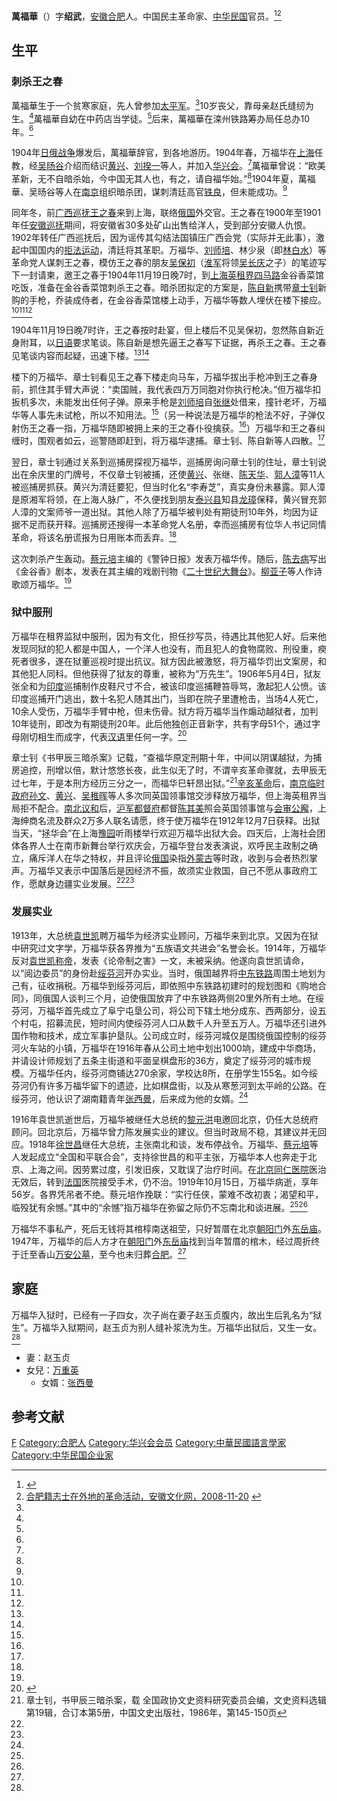 '''萬福華'''（{{bd|1865年||1919年|10月15日}}）字'''绍武'''，[[安徽|安徽]][[合肥|合肥]]人。中国民主革命家、[[中华民国|中华民国]]官员。<ref name=rmxhqb>{{Cite web |url=http://www.jnocnews.jp/news/show.aspx?id=50084 |title=万福华刺杀卖国贼王之春，日本新华侨报网，2011-11-07 |access-date=2015-01-10 |archive-date=2015-01-10 |archive-url=https://web.archive.org/web/20150110193011/http://www.jnocnews.jp/news/show.aspx?id=50084 |dead-url=no }}</ref><ref name=ahwhw>[http://www.ahage.net/hefei/7880.html 合肥籍志士在外地的革命活动，安徽文化网，2008-11-20] {{Wayback|url=http://www.ahage.net/hefei/7880.html |date=20150110192135 }}</ref>

==生平==
===刺杀王之春===
萬福華生于一个贫寒家庭，先人曾参加[[太平军|太平军]]。<ref name=rmxhqb/>10岁丧父，靠母亲赵氏缝纫为生。<ref name=ahwhw/>萬福華自幼在中药店当学徒。<ref name=rmxhqb/>后来，萬福華在滦州铁路筹办局任总办10年。<ref name=ahwhw/>

1904年[[日俄战争|日俄战争]]爆发后，萬福華辞官，到各地游历。1904年春，万福华在[[上海|上海]]任教，经[[吴旸谷|吴旸谷]]介绍而结识[[黄兴|黄兴]]、[[刘揆一|刘揆一]]等人，并加入[[华兴会|华兴会]]。<ref name=ahwhw/>萬福華曾说：“欧美革新，无不自暗杀始，今中国无其人也，有之，请自福华始。”<ref name=rmxhqb/>1904年夏，萬福華、吴旸谷等人在[[南京|南京]]组织暗杀团，谋刺清廷高官[[铁良|铁良]]，但未能成功。<ref name=ahwhw/>

同年冬，前[[广西巡抚|广西巡抚]][[王之春|王之春]]来到上海，联络[[俄罗斯帝国|俄国]]外交官。王之春在1900年至1901年任[[安徽巡抚|安徽巡抚]]期间，将安徽省30多处矿山出售给洋人，受到部分安徽人仇恨。1902年转任广西巡抚后，因为谣传其勾结法国镇压广西会党（实际并无此事），激起中国国内的[[拒法运动|拒法运动]]，清廷将其革职。万福华、[[刘师培|刘师培]]、林少泉（即[[林白水|林白水]]）等革命党人谋刺王之春，模仿王之春的朋友[[吴保初|吴保初]]（[[淮军|淮军]]将领[[吴长庆|吴长庆]]之子）的笔迹写下一封请柬，邀王之春于1904年11月19日晚7时，到[[上海公共租界|上海英租界]][[四马路|四马路]]金谷香菜馆吃饭，准备在金谷香菜馆刺杀王之春。暗杀团拟定的方案是，[[陈自新_(革命党)|陈自新]]携带[[章士钊|章士钊]]新购的手枪，乔装成侍者，在金谷香菜馆楼上动手，万福华等数人埋伏在楼下接应。<ref name=ahwhw/><ref name=rmxhqb/><ref name=zhang/>

1904年11月19日晚7时许，王之春按时赴宴，但上楼后不见吴保初，忽然陈自新近身附耳，以[[日语|日语]]要求笔谈。陈自新是想先逼王之春写下证据，再杀王之春。王之春见笔谈内容而起疑，迅速下楼。<ref name=rmxhqb/><ref name=ahwhw/>

楼下的万福华、章士钊看见王之春下楼走向马车，万福华拔出手枪冲到王之春身前，抓住其手臂大声说：“卖国贼，我代表四万万同胞对你执行枪决。”但万福华扣扳机多次，未能发出任何子弹。原来手枪是[[刘师培|刘师培]]自[[张继_(中华民国)|张继]]处借来，撞针老坏，万福华等人事先未试枪，所以不知用法。<ref name=rmxhqb/>（另一种说法是万福华的枪法不好，子弹仅射伤王之春一指，万福华随即被拥上来的王之春仆役擒获。<ref name=ahwhw/>）万福华和王之春纠缠时，围观者如云，巡警随即赶到，将万福华逮捕。章士钊、陈自新等人四散。<ref name=rmxhqb/>

翌日，章士钊通过关系到巡捕房探视万福华，巡捕房询问章士钊的住址，章士钊说出在余庆里的门牌号，不仅章士钊被捕，还使[[黄兴|黄兴]]、张继、[[陈天华|陈天华]]、[[郭人漳|郭人漳]]等11人被巡捕房抓获。黄兴为清廷要犯，但当时化名“李寿芝”，真实身份未暴露。郭人漳是原湘军将领，在上海人脉广，不久便找到朋友[[泰兴县|泰兴县]]知县[[龙璋|龙璋]]保释，黄兴冒充郭人漳的文案师爷一道出狱。其他人除了万福华被判处有期徒刑10年外，均因为证据不足而获开释。巡捕房还搜得一本革命党人名册，幸而巡捕房有位华人书记同情革命，将该名册谎报为日用账本而丢弃。<ref name=rmxhqb/>

这次刺杀产生轰动。[[蔡元培|蔡元培]]主编的《警钟日报》发表万福华传。随后，[[陈去病|陈去病]]写出《金谷香》剧本，发表在其主编的戏剧刊物《[[二十世纪大舞台|二十世纪大舞台]]》。[[柳亚子|柳亚子]]等人作诗歌颂万福华。<ref name=rmxhqb/>

===狱中服刑===
万福华在租界监狱中服刑，因为有文化，担任抄写员，待遇比其他犯人好。后来他发现同狱的犯人都是中国人，一个洋人也没有，而且犯人的食物腐败、刑役重，瘐死者很多，遂在狱董巡视时提出抗议。狱方因此被激怒，将万福华罚出文案房，和其他犯人同科。但他获得了狱友的尊重，被称为“万先生”。1906年5月4日，狱友张全和为[[印度|印度]]巡捕制作皮鞋尺寸不合，被该印度巡捕鞭笞辱骂，激起犯人公愤。该印度巡捕开门逃出，数十名犯人随其出门，当即在院子里遭枪击，当场4人死亡，10余人受伤，万福华手臂中枪，但未伤骨。狱方将万福华当作煽动越狱者，加判10年徒刑，即改为有期徒刑20年。此后他独创正音新字，共有字母51个，通过字母刚切相生而成字，代表[[汉语|汉语]]里任何一字。<ref name=ifeng>{{Cite web |url=http://news.ifeng.com/history/minjianshuoshi/xiashuangren/detail_2009_11/26/327289_3.shtml |title=革命党刺杀先驱万福华 手法拙劣不会使用手枪，凤凰网，2009-11-26 |access-date=2015-01-10 |archive-date=2015-01-10 |archive-url=https://web.archive.org/web/20150110194003/http://news.ifeng.com/history/minjianshuoshi/xiashuangren/detail_2009_11/26/327289_3.shtml |dead-url=no }}</ref>

章士钊《书甲辰三暗杀案》记载，“查福华原定刑期十年，中间以阴谋越狱，为捕房追控，刑增以倍，默计悠悠长夜，此生似无了时，不谓辛亥革命骤就，去甲辰无过七年，于是本刑方经历三分之一，而福华巳轩昂出狱。”<ref name=zhang>章士钊，书甲辰三暗杀案，载 全国政协文史资料研究委员会编，文史资料选辑第19辑，合订本第5册，中国文史出版社，1986年，第145-150页</ref>[[辛亥革命|辛亥革命]]后，[[南京临时政府|南京临时政府]][[孙文|孙文]]、[[黄兴|黄兴]]、[[吴稚晖|吴稚晖]]等人多次同英国领事馆交涉释放万福华，但上海英租界当局拒不配合。[[南北议和|南北议和]]后，[[沪军都督府|沪军都督府]]都督[[陈其美|陈其美]]照会英国领事馆与[[会审公廨|会审公廨]]，上海绅商名流及群众2万多人联名请愿，终于使万福华在1912年12月7日获释。出狱当天，“拯华会”在上海[[豫园|豫园]]听雨楼举行欢迎万福华出狱大会。四天后，上海社会团体各界人士在南市新舞台举行欢庆会，万福华登台发表演说，欢呼民主政制之确立，痛斥洋人在华之特权，并且评论[[俄罗斯帝国|俄国]]染指[[外蒙古|外蒙古]]等时政，收到与会者热烈掌声。万福华又表示中国落后是因经济不振，故须实业救国，自己不愿从事政府工作，愿献身边疆实业发展。<ref name=ifeng/><ref name=ahwhw/>

===发展实业===
1913年，大总统[[袁世凯|袁世凯]]聘万福华为经济实业顾问，万福华来到北京。又因为在狱中研究过文字学，万福华获各界推为“五族语文共进会”名誉会长。1914年，万福华反对[[袁世凯称帝|袁世凯称帝]]，发表《论帝制之害》一文，未被采纳。他遂向袁世凯请命，以“阅边委员”的身份赴[[绥芬河|绥芬河]]开办实业。当时，俄国越界将[[中东铁路|中东铁路]]周围土地划为己有，征收捐税。万福华到绥芬河后，即依照中东铁路初建时的规划图和《购地合同》，同俄国人谈判三个月，迫使俄国放弃了中东铁路两侧20里外所有土地。在绥芬河，万福华首先成立了阜宁屯垦公司，将公司下辖土地分成东、西两部分，设五个村屯，招募流民，短时间内使绥芬河人口从数千人升至五万人。万福华还引进外国作物和技术，成立军事护垦队。公司成立时，绥芬河城仅是围绕俄国控制的绥芬河火车站的小镇，万福华在1916年春从公司土地中划出1000垧，建成中华商场，并请设计师规划了五条主街道和平面呈棋盘形的36方，奠定了绥芬河的城市规模。万福华任内，绥芬河商铺达270余家，学校达8所，在册学生155名。如今绥芬河仍有许多万福华留下的遗迹，比如棋盘街，以及从寒葱河到太平岭的公路。在绥芬河，他认识了湖南籍青年[[张西曼|张西曼]]，后来成为他的女婿。<ref name=ifeng/>

1916年袁世凯逝世后，万福华被继任大总统的[[黎元洪|黎元洪]]电邀回北京，仍任大总统府顾问。回北京后，万福华曾力陈发展实业的建议。但当时政局不稳，其建议并无回应。1918年[[徐世昌|徐世昌]]继任大总统，主张南北和谈，发布停战令。万福华、[[蔡元培|蔡元培]]等人发起成立“全国和平联合会”，支持徐世昌的和平主张，万福华本人也奔走于北京、上海之间。因劳累过度，引发旧疾，又耽误了治疗时间。在[[北京同仁医院|北京同仁医院]]医治无效后，转到[[法国|法国]]医院接受手术，仍不治。1919年10月15日，万福华病逝，享年56岁。各界凭吊者不绝。蔡元培作挽联：“实行任侠，蒙难不改初衷；渴望和平，临殁犹有余憾。”其中的“余憾”指万福华在弥留之际仍不忘南北和谈进展。<ref name=ifeng/><ref name=ahwhw/>

万福华不事私产，死后无钱将其棺椁南送祖茔，只好暂厝在北京[[朝阳门|朝阳门]]外[[北京东岳庙|东岳庙]]。1947年，万福华的后人方才在[[朝阳门|朝阳门]]外[[北京东岳庙|东岳庙]]找到当年暂厝的棺木，经过周折终于迁至香山[[万安公墓|万安公墓]]，至今也未归葬[[合肥|合肥]]。<ref name=ifeng/>

==家庭==
万福华入狱时，已经有一子四女，次子尚在妻子赵玉贞腹内，故出生后乳名为“狱生”。万福华入狱期间，赵玉贞为别人缝补浆洗为生。万福华出狱后，又生一女。<ref name=ifeng/>

*妻：赵玉贞
*女兒：[[万重英|万重英]]
**女婿：[[张西曼|张西曼]]

==参考文献==
{{reflist}}

{{DEFAULTSORT:Wan万}}
[[Category:万姓|F]]
[[Category:合肥人|Category:合肥人]]
[[Category:华兴会会员|Category:华兴会会员]]
[[Category:中華民國語言學家|Category:中華民國語言學家]]
[[Category:中华民国企业家|Category:中华民国企业家]]